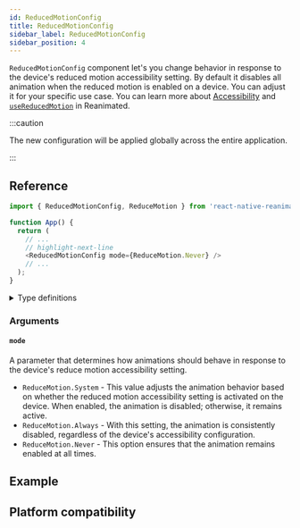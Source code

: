 ```yaml
---
id: ReducedMotionConfig
title: ReducedMotionConfig
sidebar_label: ReducedMotionConfig
sidebar_position: 4
---
```


`ReducedMotionConfig` component let's you change behavior in response to the device's reduced motion accessibility setting. By default it disables all animation when the reduced motion is enabled on a device. You can adjust it for your specific use case. You can learn more about [Accessibility](/docs/next/guides/accessibility) and [`useReducedMotion`](/docs/next/device/useReducedMotion) in Reanimated.

:::caution

The new configuration will be applied globally across the entire application.

:::

## Reference

```javascript
import { ReducedMotionConfig, ReduceMotion } from 'react-native-reanimated';

function App() {
  return (
    // ...
    // highlight-next-line
    <ReducedMotionConfig mode={ReduceMotion.Never} />
    // ...
  );
}
```

<details>
<summary>Type definitions</summary>

```typescript
interface ReducedMotionConfigProps {
  mode: ReduceMotion;
}

enum ReduceMotion {
  System = 'system',
  Always = 'always',
  Never = 'never',
}
```

</details>

### Arguments

#### `mode`

A parameter that determines how animations should behave in response to the device's reduce motion accessibility setting.

- `ReduceMotion.System` - This value adjusts the animation behavior based on whether the reduced motion accessibility setting is activated on the device. When enabled, the animation is disabled; otherwise, it remains active.
- `ReduceMotion.Always` - With this setting, the animation is consistently disabled, regardless of the device's accessibility configuration.
- `ReduceMotion.Never` - This option ensures that the animation remains enabled at all times.

## Example


<InteractiveExample
  src={ReducedMotionConfigSrc}
  component={ReducedMotionConfig}
/>

## Platform compatibility

<PlatformCompatibility android ios web />
